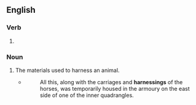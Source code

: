 ==English==

===Verb===
{{head|en|verb form}}

# {{present participle of|en|harness|nocat=1}}

===Noun===
{{en-noun}}

# The materials used to harness an animal.
#* {{w|Mervyn Peake}}
#*: All this, along with the carriages and '''harnessings''' of the horses, was temporarily housed in the armoury on the east side of one of the inner quadrangles.